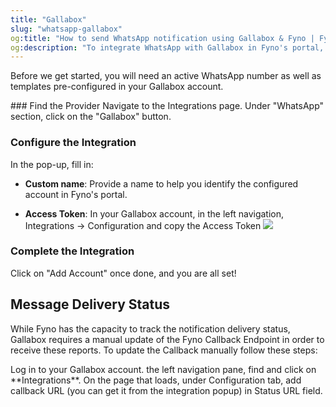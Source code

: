 ```yaml
---
title: "Gallabox"
slug: "whatsapp-gallabox"
og:title: "How to send WhatsApp notification using Gallabox & Fyno | Fyno Documentation"
og:description: "To integrate WhatsApp with Gallabox in Fyno's portal, you need an active WhatsApp number, pre-configured templates, and an access token from Gallabox; additionally, manually update the Fyno Callback Endpoint in Gallabox to track message delivery status."
---
```


Before we get started, you will need an active WhatsApp number as well as templates pre-configured in your Gallabox account.

<Steps>
### Find the Provider
Navigate to the Integrations page. Under "WhatsApp" section, click on the "Gallabox" button.

### Configure the Integration

In the pop-up, fill in:

-   **Custom name**: Provide a name to help you identify the configured account in Fyno's portal.

-   **Access Token**: In your Gallabox account, in the left navigation, Integrations -> Configuration and copy the Access Token
    ![](/images/whatsapp_gallabox_accesstoken.png)

### Complete the Integration

Click on "Add Account" once done, and you are all set!

</Steps>

## Message Delivery Status

While Fyno has the capacity to track the notification delivery status, Gallabox requires a manual update of the Fyno Callback Endpoint in order to receive these reports. To update the Callback manually follow these steps:

<Steps>
    <Step>Log in to your Gallabox account.</Step>
    <Step> the left navigation pane, find and click on **Integrations**.</Step>
    <Step>
        On the page that loads, under Configuration tab, add callback URL (you
        can get it from the integration popup) in Status URL field.
    </Step>
</Steps>
